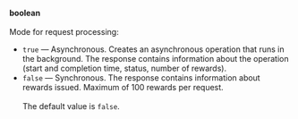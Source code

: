 **boolean**<br/><br/>Mode for request processing:

- `true` — Asynchronous. Creates an asynchronous operation that runs in the background. The response contains information about the operation (start and completion time, status, number of rewards).
- `false` — Synchronous. The response contains information about rewards issued. Maximum of 100 rewards per request.<br/><br/>The default value is `false`.